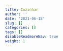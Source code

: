 ```yaml
---
title: Cozinhar
author: ''
date: '2021-06-18'
slug: []
categories: []
tags: []
disableReadmoreNav: true
weight: 1
---
```

